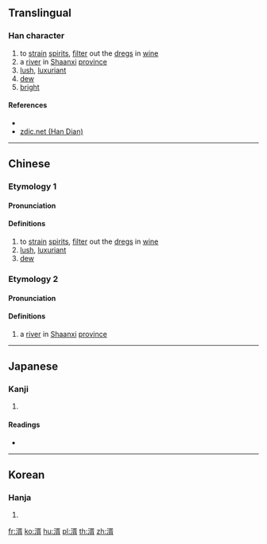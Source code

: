 {{character info/new}}
==Translingual==

===Han character===
{{Han char|rn=85|rad=水|as=09|sn=12|four=37127|canj=ENOB|ids=⿰氵胥}}

# to [[strain]] [[spirit]]s, [[filter]] out the [[dreg]]s in [[wine]]
# a [[river]] in [[Shaanxi]] [[province]]
# [[lush]], [[luxuriant]]
# [[dew]]
# [[bright]]

====References====
* {{Han ref|kx=0636.290|dkj=17829|dj=1043.260|hdz=31690.060|uh=6E51|ud=28241|bh=D9FA|bd=55802}}
* [http://www.zdic.net/z/1d/js/6E51.htm zdic.net (Han Dian)]

----

==Chinese==
{{zh-forms}}

===Etymology 1===
====Pronunciation====
{{zh-pron
|m=xǔ
|c=seoi2
|mc=2
|oc=y
|ma=
|cat=v,a,n
}}

====Definitions====
{{zh-hanzi}}

# to [[strain]] [[spirit]]s, [[filter]] out the [[dreg]]s in [[wine]]
# [[lush]], [[luxuriant]]
# [[dew]]

===Etymology 2===
====Pronunciation====
{{zh-pron
|m=xū
|c=seoi1
|mc=1
|ma=
|cat=pn
}}

====Definitions====
{{zh-hanzi}}

# a [[river]] in [[Shaanxi]] [[province]]

----

==Japanese==

===Kanji===
{{ja-kanji|grade=|rs=水09}}

# {{defn|lang=ja|sort=水09}}

====Readings====
* {{ja-readings|on=[[しょ]] (sho)|kun=[[こす]] (kosu), [[きよい]] (kiyoi)}}

----

==Korean==

===Hanja===
{{ko-hanja|hangeul=서|eumhun=|rv=seo|mr=sŏ|y=se}}

# {{defn|lang=ko|sort=水09}}

[[fr:湑]]
[[ko:湑]]
[[hu:湑]]
[[pl:湑]]
[[th:湑]]
[[zh:湑]]